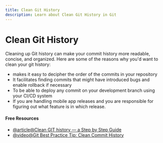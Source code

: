 ```yaml
---
title: Clean Git History
description: Learn about Clean Git History in Git
---
```


# Clean Git History

Cleaning up Git history can make your commit history more readable, concise, and organized. Here are some of the reasons why you'd want to clean your git history:

- makes it easy to decipher the order of the commits in your repository
- It facilitates finding commits that might have introduced bugs and enable rollback if necessary
- To be able to deploy any commit on your development branch using your CI/CD system
- If you are handling mobile app releases and you are responsible for figuring out what feature is in which release.

#### Free Resources

- [@article@Clean GIT history — a Step by Step Guide](https://medium.com/@catalinaturlea/clean-git-history-a-step-by-step-guide-eefc0ad8696d)
- [@video@Git Best Practice Tip: Clean Commit History](https://youtu.be/bZpiVijzd2g?si=8lJTlR3LfY9ZUd77)
